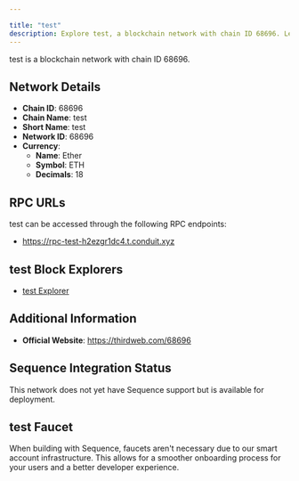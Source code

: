 ```yaml
---

title: "test"
description: Explore test, a blockchain network with chain ID 68696. Learn about its native currency, Ether, and how to interact with the network.
---
```




test is a blockchain network with chain ID 68696.

## Network Details

- **Chain ID**: 68696
- **Chain Name**: test
- **Short Name**: test
- **Network ID**: 68696
- **Currency**: 
  - **Name**: Ether
  - **Symbol**: ETH
  - **Decimals**: 18

## RPC URLs

test can be accessed through the following RPC endpoints:

- https://rpc-test-h2ezgr1dc4.t.conduit.xyz

## test Block Explorers

- [test Explorer](https://explorer-test-h2ezgr1dc4.t.conduit.xyz)

## Additional Information

- **Official Website**: https://thirdweb.com/68696

## Sequence Integration Status

This network does not yet have Sequence support but is available for deployment.

## test Faucet

When building with Sequence, faucets aren't necessary due to our smart account infrastructure. This allows for a smoother onboarding process for your users and a better developer experience.
